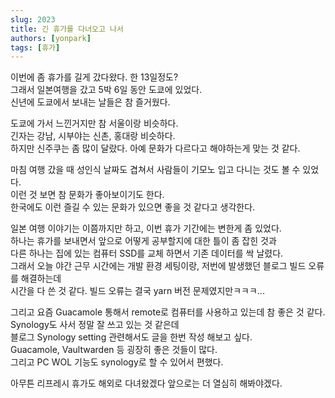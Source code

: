 ```yaml
---
slug: 2023
title: 긴 휴가를 다녀오고 나서
authors: [yonpark]
tags: [휴가]
---
```


이번에 좀 휴가를 길게 갔다왔다. 한 13일정도?<br/>
그래서 일본여행을 갔고 5박 6일 동안 도쿄에 있었다.<br/>
신년에 도쿄에서 보내는 날들은 참 즐거웠다.

도쿄에 가서 느낀거지만 참 서울이랑 비슷하다.<br/>
긴자는 강남, 시부야는 신촌, 홍대랑 비슷하다.<br/>
하지만 신주쿠는 좀 많이 달랐다. 아예 문화가 다르다고 해야하는게 맞는 것 같다.

마침 여행 갔을 때 성인식 날짜도 겹쳐서 사람들이 기모노 입고 다니는 것도 볼 수 있었다.<br/>
이런 것 보면 참 문화가 좋아보이기도 한다.<br/>
한국에도 이런 즐길 수 있는 문화가 있으면 좋을 것 같다고 생각한다.

일본 여행 이야기는 이쯤까지만 하고, 이번 휴가 기간에는 변한게 좀 있었다.<br/>
하나는 휴가를 보내면서 앞으로 어떻게 공부할지에 대한 틀이 좀 잡힌 것과<br/>
다른 하나는 집에 있는 컴퓨터 SSD를 교체 하면서 기존 데이터를 싹 날렸다.<br/>
그래서 오늘 야간 근무 시간에는 개발 환경 세팅이랑, 저번에 발생했던 블로그 빌드 오류를 해결하는데<br/>
시간을 다 쓴 것 같다. 빌드 오류는 결국 yarn 버전 문제였지만ㅋㅋㅋ...

그리고 요즘 Guacamole 통해서 remote로 컴퓨터를 사용하고 있는데 참 좋은 것 같다.<br/>
Synology도 사서 정말 잘 쓰고 있는 것 같은데<br/>
블로그 Synology setting 관련해서도 글을 한번 작성 해보고 싶다.<br/>
Guacamole, Vaultwarden 등 굉장히 좋은 것들이 많다.<br/>
그리고 PC WOL 기능도 synology로 할 수 있어서 편했다.

아무튼 리프레시 휴가도 해외로 다녀왔겠다 앞으로는 더 열심히 해봐야겠다.
